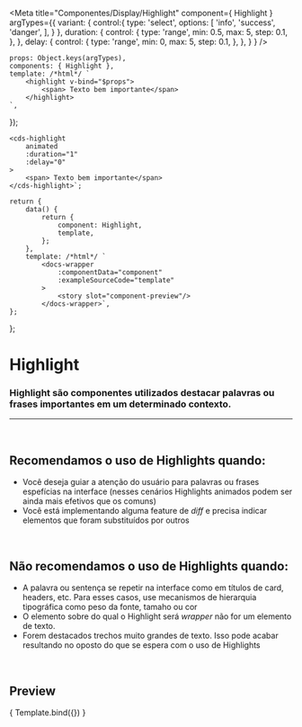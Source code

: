 
<Meta
	title="Componentes/Display/Highlight"
	component={ Highlight }
	argTypes={{
		variant: {
			control:{
				type: 'select',
				options: [
					'info',
					'success',
					'danger',
				],
			}
		},
		duration: { 
			control: {
				type: 'range',
				min: 0.5,
				max: 5,
				step: 0.1,
			},
		},
		delay: {
			control: {
				type: 'range',
				min: 0,
				max: 5,
				step: 0.1,
			},
		},
	}
}
/>

	props: Object.keys(argTypes),
	components: { Highlight },
	template: /*html*/ `
		<highlight v-bind="$props">
			<span> Texto bem importante</span>
		</highlight>
	`,
});

	<cds-highlight
		animated
		:duration="1"
		:delay="0"
	>
		<span> Texto bem importante</span>
	</cds-highlight>`;

	return {
		data() {
			return {
				component: Highlight,
				template,
			};
		},
		template: /*html*/ `
			<docs-wrapper
				:componentData="component"
				:exampleSourceCode="template"
			>
				<story slot="component-preview"/>
			</docs-wrapper>`,
	};
};

# Highlight

### Highlight são componentes utilizados destacar palavras ou frases importantes em um determinado contexto.
---
<br />

## Recomendamos o uso de Highlights quando:
- Você deseja guiar a atenção do usuário para palavras ou frases espefícias na interface (nesses cenários Highlights animados podem ser ainda mais efetivos que os comuns)
- Você está implementando alguma feature de <i>diff</i> e precisa indicar elementos que foram substituídos por outros

<br />

## Não recomendamos o uso de Highlights quando:
- A palavra ou sentença se repetir na interface como em títulos de card, headers, etc. Para esses casos, use mecanismos de hierarquia tipográfica como peso da fonte, tamaho ou cor
- O elemento sobre do qual o Highlight será <i>wrapper</i> não for um elemento de texto.
- Forem destacados trechos muito grandes de texto. Isso pode acabar resultando no oposto do que se espera com o uso de Highlights 

<br />

## Preview

<Canvas>
	<Story
		name="Highlight"
		decorators={[docsDecorator]}
		args={{
			animated: true,
			duration: 1,
			delay: 0,
		}}
	>
		{ Template.bind({}) }
	</Story>
</Canvas>

<ArgsTable story="Highlight" />